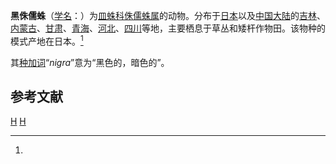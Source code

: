 {{Speciesbox
| genus = Meioneta
| species = nigra
| authority = Oi, 1960<ref name='id13301'>{{cite web| url =http://www.bioinfo.cn/db05/BjdwSpecies.php?action=view&id=13301| title =黑侏儒蛛| work =《中国动物物种编目数据库》| publisher =中国科学院微生物研究所| author =中国科学院动物研究所| accessdate =2009-04-28| deadurl =yes| archiveurl =https://web.archive.org/web/20160305072107/http://www.bioinfo.cn/db05/BjdwSpecies.php?action=view&id=13301| archivedate =2016-03-05}}</ref>
}}

'''黑侏儒蛛'''（[[学名|学名]]：{{lang|la|''Meioneta nigra''}}）为[[皿蛛科|皿蛛科]][[侏儒蛛属|侏儒蛛属]]的动物。分布于[[日本|日本]]以及[[中国大陆|中国大陆]]的[[吉林|吉林]]、[[内蒙古|内蒙古]]、[[甘肃|甘肃]]、[[青海|青海]]、[[河北|河北]]、[[四川|四川]]等地，主要栖息于草丛和矮杆作物田。该物种的模式产地在日本。<ref name='id13301'/>

其[[种加词|种加词]]“''nigra''”意为“黑色的，暗色的”。

== 参考文献 ==
{{reflist}}

{{Taxonbar|from=Q2611010}}

[[Category:侏儒蛛属|H]]
[[Category:1960年描述的动物|H]]


{{蜘蛛小作品}}